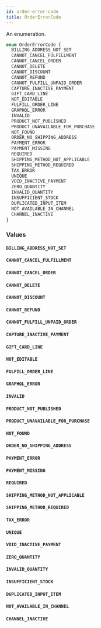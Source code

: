 ```yaml
---
id: order-error-code
title: OrderErrorCode
---
```



An enumeration.

```graphql
enum OrderErrorCode {
  BILLING_ADDRESS_NOT_SET
  CANNOT_CANCEL_FULFILLMENT
  CANNOT_CANCEL_ORDER
  CANNOT_DELETE
  CANNOT_DISCOUNT
  CANNOT_REFUND
  CANNOT_FULFILL_UNPAID_ORDER
  CAPTURE_INACTIVE_PAYMENT
  GIFT_CARD_LINE
  NOT_EDITABLE
  FULFILL_ORDER_LINE
  GRAPHQL_ERROR
  INVALID
  PRODUCT_NOT_PUBLISHED
  PRODUCT_UNAVAILABLE_FOR_PURCHASE
  NOT_FOUND
  ORDER_NO_SHIPPING_ADDRESS
  PAYMENT_ERROR
  PAYMENT_MISSING
  REQUIRED
  SHIPPING_METHOD_NOT_APPLICABLE
  SHIPPING_METHOD_REQUIRED
  TAX_ERROR
  UNIQUE
  VOID_INACTIVE_PAYMENT
  ZERO_QUANTITY
  INVALID_QUANTITY
  INSUFFICIENT_STOCK
  DUPLICATED_INPUT_ITEM
  NOT_AVAILABLE_IN_CHANNEL
  CHANNEL_INACTIVE
}
```


### Values

#### `BILLING_ADDRESS_NOT_SET` 




#### `CANNOT_CANCEL_FULFILLMENT` 




#### `CANNOT_CANCEL_ORDER` 




#### `CANNOT_DELETE` 




#### `CANNOT_DISCOUNT` 




#### `CANNOT_REFUND` 




#### `CANNOT_FULFILL_UNPAID_ORDER` 




#### `CAPTURE_INACTIVE_PAYMENT` 




#### `GIFT_CARD_LINE` 




#### `NOT_EDITABLE` 




#### `FULFILL_ORDER_LINE` 




#### `GRAPHQL_ERROR` 




#### `INVALID` 




#### `PRODUCT_NOT_PUBLISHED` 




#### `PRODUCT_UNAVAILABLE_FOR_PURCHASE` 




#### `NOT_FOUND` 




#### `ORDER_NO_SHIPPING_ADDRESS` 




#### `PAYMENT_ERROR` 




#### `PAYMENT_MISSING` 




#### `REQUIRED` 




#### `SHIPPING_METHOD_NOT_APPLICABLE` 




#### `SHIPPING_METHOD_REQUIRED` 




#### `TAX_ERROR` 




#### `UNIQUE` 




#### `VOID_INACTIVE_PAYMENT` 




#### `ZERO_QUANTITY` 




#### `INVALID_QUANTITY` 




#### `INSUFFICIENT_STOCK` 




#### `DUPLICATED_INPUT_ITEM` 




#### `NOT_AVAILABLE_IN_CHANNEL` 




#### `CHANNEL_INACTIVE` 






